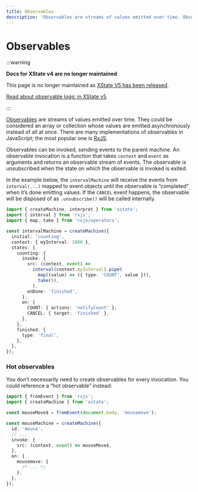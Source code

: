 ```yaml
---
title: Observables
description: 'Observables are streams of values emitted over time. Observables can be invoked, sending events to the parent machine.'
---
```


# Observables

:::warning

**Docs for XState v4 are no longer maintained** 

This page is no longer maintained as [XState V5 has been released](/blog/2023-12-01-xstate-v5).

[Read about observable logic in XState v5](/docs/actors#fromobservable).

:::

[Observables](https://github.com/tc39/proposal-observable) are streams of values emitted over time. They could be considered an array or collection whose values are emitted asynchronously instead of all at once. There are many implementations of observables in JavaScript; the most popular one is [RxJS](https://github.com/ReactiveX/rxjs).

Observables can be invoked, sending events to the parent machine. An observable invocation is a function that takes `context` and `event` as arguments and returns an observable stream of events. The observable is unsubscribed when the state on which the observable is invoked is exited.

In the example below, the `intervalMachine` will receive the events from `interval(...)` mapped to event objects until the observable is “completed” when it’s done emitting values. If the `CANCEL` event happens, the observable will be disposed of as `.unsubscribe()` will be called internally.

```ts
import { createMachine, interpret } from 'xstate';
import { interval } from 'rxjs';
import { map, take } from 'rxjs/operators';

const intervalMachine = createMachine({
  initial: 'counting',
  context: { myInterval: 1000 },
  states: {
    counting: {
      invoke: {
        src: (context, event) =>
          interval(context.myInterval).pipe(
            map((value) => ({ type: 'COUNT', value })),
            take(5),
          ),
        onDone: 'finished',
      },
      on: {
        COUNT: { actions: 'notifyCount' },
        CANCEL: { target: 'finished' },
      },
    },
    finished: {
      type: 'final',
    },
  },
});
```

### Hot observables

You don’t necessarily need to create observables for every invocation. You could reference a “hot observable” instead:

```ts
import { fromEvent } from 'rxjs';
import { createMachine } from 'xstate';

const mouseMove$ = fromEvent(document.body, 'mousemove');

const mouseMachine = createMachine({
  id: 'mouse',
  // ...
  invoke: {
    src: (context, event) => mouseMove$,
  },
  on: {
    mousemove: {
      /* ... */
    },
  },
});
```
